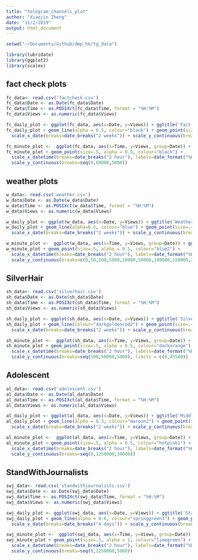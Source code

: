 ```yaml
---
title: "telegram_channels_plot"
author: "Xiaojin Zheng"
date: "11/2/2019"
output: html_document
---
```


```r
setwd("~/Documents/Github/dmp_hk/tg_data")

library(lubridate)
library(ggplot2)
library(scales)

```


## fact check plots
```r
fc_data<- read.csv('factcheck.csv')
fc_data$Date <- as.Date(fc_data$Date)
fc_data$Time <- as.POSIXct(fc_data$Time, format = "%H:%M")
fc_data$Views <- as.numeric(fc_data$Views)

fc_daily_plot <- ggplot(fc_data, aes(x=Date, y=Views)) + ggtitle('Fact Check Channel Daily Views') 
fc_daily_plot + geom_line(alpha = 0.5, colour="black") + geom_point(size=.4, alpha =0.8, colour="black") + 
  scale_x_date(breaks=date_breaks("2 weeks")) + scale_y_continuous(breaks=seq(0,60000,5000)) 

fc_minute_plot <-  ggplot(fc_data, aes(x=Time, y=Views, group=Date)) + ggtitle('Fact Check Channel Minutely Views')
fc_minute_plot + geom_point(size=.5, alpha = 0.5, colour="black") + 
  scale_x_datetime(breaks=date_breaks("2 hour"), labels=date_format("%H:%M")) + 
  scale_y_continuous(breaks=seq(0,60000,5000))
```


## weather plots
```r
w_data<- read.csv('weather.csv')
w_data$Date <- as.Date(w_data$Date)
w_data$Time <- as.POSIXct(w_data$Time, format = "%H:%M")
w_data$Views <- as.numeric(w_data$Views)

w_daily_plot <- ggplot(w_data, aes(x=Date, y=Views)) + ggtitle('Weather Channel Daily Views') 
w_daily_plot + geom_line(alpha=0.5, colour="blue") + geom_point(size=.4, alpha =0.8, colour="blue4") + 
  scale_x_date(breaks=date_breaks("2 weeks")) + scale_y_continuous(breaks=c(0,50,500,5000,10000,50000,100000,150000,200000)) 

w_minute_plot <-  ggplot(w_data, aes(x=Time, y=Views, group=Date)) + ggtitle('Weather Channel Minutely Views')
w_minute_plot + geom_point(size=.5, alpha = 0.5, colour="blue2") + 
  scale_x_datetime(breaks=date_breaks("2 hour"), labels=date_format("%H:%M")) + 
  scale_y_continuous(breaks=c(0,50,500,5000,10000,50000,100000,150000,200000), limits = c(0,100000))

```



## SilverHair
```r
sh_data<- read.csv('silverhair.csv')
sh_data$Date <- as.Date(sh_data$Date)
sh_data$Time <- as.POSIXct(sh_data$Time, format = "%H:%M")
sh_data$Views <- as.numeric(sh_data$Views)

sh_daily_plot <- ggplot(sh_data, aes(x=Date, y=Views)) + ggtitle('Silver Hair Channel Daily Views') 
sh_daily_plot + geom_line(colour="darkgoldenrod2") + geom_point(size=.4, alpha =0.8, colour="darkorange2") + 
  scale_x_date(breaks=date_breaks("2 weeks")) + scale_y_continuous(breaks=seq(500,70000,5000)) 

sh_minute_plot <-  ggplot(sh_data, aes(x=Time, y=Views, group=Date)) + ggtitle('Silver Hair Channel Minutely Views')
sh_minute_plot + geom_point(size=.5, alpha = 0.5, colour="darkorange") + 
  scale_x_datetime(breaks=date_breaks("2 hour"), labels=date_format("%H:%M")) + 
  scale_y_continuous(breaks=seq(500,50000,5000), limits = c(0,45500))

```


## Adolescent 
```r

al_data<- read.csv('adolescent.csv')
al_data$Date <- as.Date(al_data$Date)
al_data$Time <- as.POSIXct(al_data$Time, format = "%H:%M")
al_data$Views <- as.numeric(al_data$Views)

al_daily_plot <- ggplot(al_data, aes(x=Date, y=Views)) + ggtitle('Middle School Students Channel Daily Views') 
al_daily_plot + geom_line(alpha = 0.3, colour="maroon2") + geom_point(size=.4, alpha =0.8, colour="violetred3") + 
  scale_x_date(breaks=date_breaks("2 weeks")) + scale_y_continuous(breaks=seq(0,125000,5000)) 

al_minute_plot <-  ggplot(al_data, aes(x=Time, y=Views, group=Date)) + ggtitle('Middle School Students Channel Minutely Views')
al_minute_plot + geom_point(size=.5, alpha = 0.5, colour="hotpink1") + 
  scale_x_datetime(breaks=date_breaks("2 hour"), labels=date_format("%H:%M")) + 
  scale_y_continuous(breaks=seq(0,1250000,30000))
```


## StandWithJournalists
```r

swj_data<- read.csv('standwithjournalists.csv')
swj_data$Date <- as.Date(swj_data$Date)
swj_data$Time <- as.POSIXct(swj_data$Time, format = "%H:%M")
swj_data$Views <- as.numeric(swj_data$Views)

swj_daily_plot <- ggplot(swj_data, aes(x=Date, y=Views)) + ggtitle('Stand with Journalists Channel Daily Views') 
swj_daily_plot + geom_line(alpha = 0.6, colour="springgreen3") + geom_point(size=.4, alpha =0.8, colour="green4") + 
  scale_x_date(breaks=date_breaks("4 days")) + scale_y_continuous(breaks=seq(1000,65000,5000)) 

swj_minute_plot <-  ggplot(swj_data, aes(x=Time, y=Views, group=Date)) + ggtitle('Stand with Journalists Channel Minutely Views')
swj_minute_plot + geom_point(size=.5, alpha = 1, colour="limegreen") + 
  scale_x_datetime(breaks=date_breaks("2 hour"), labels=date_format("%H:%M")) + 
  scale_y_continuous(breaks=seq(0,1250000,5000))
```

